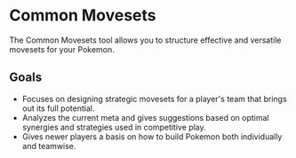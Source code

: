 

# Common Movesets

The Common Movesets tool allows you to structure effective and versatile movesets for your Pokemon.

## Goals

- Focuses on designing strategic movesets for a player's team that brings out its full potential.
- Analyzes the current meta and gives suggestions based on optimal synergies and strategies used in competitive play.
- Gives newer players a basis on how to build Pokemon both individually and teamwise.
